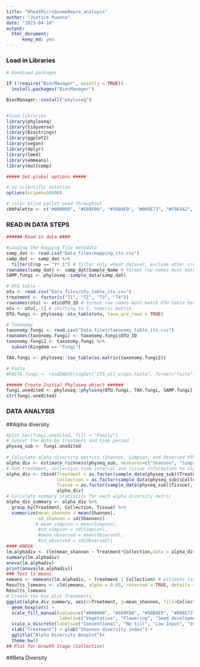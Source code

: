 ```yaml
---
title: "WheatMicrobiomeRepro_analayis"
author: "Justice Ruwona"
date: "2023-04-10"
output: 
  html_document:
      keep_md: yes
---
```

### Load in Libraries
```r
# DownLoad packages

if (!require("BiocManager", quietly = TRUE))
  install.packages("BiocManager")

BiocManager::install("phyloseq")


#load libraries
library(phyloseq)
library(tidyverse)
library(Biostrings)
library(ggplot2)
library(vegan)
library(dplyr)
library(lme4)
library(emmeans)
library(multcomp)

```
```r
##### Set global options #####

# no scientific notation
options(scipen=10000) 

# color blind pallet used throughout 
cbbPalette <- c("#000000", "#E69F00", "#56B4E9", "#009E73", "#F0E442", "#0072B2", "#D55E00", "#CC79A7")

```
### READ IN DATA STEPS
```r
###### Read in data ####

#Loading the mapping file metadata
samp_dat <- read.csv("Data_files/mapping_its.csv")
samp_dat <- samp_dat %>%
  filter(Crop == "Yr_1") # filter only wheat dataset, exclude other crops in yr2, yr3 of rotation
rownames(samp_dat) <- samp_dat$Sample_Name # format row names must match OTU table headers
SAMP.fungi <- phyloseq::sample_data(samp_dat)

# OTU table - 
otu <- read.csv("Data_files/otu_table_its.csv")
treatment <- factor(c("T1", "T2", "T3", "T4"))
rownames(otu) <- otu$OTU_ID # format row names must match OTU table headers
otu <- otu[,-1] # shifting to 1, numeric matrix
OTU.fungi <- phyloseq::otu_table(otu, taxa_are_rows = TRUE)

# Taxonomy
taxonomy.fungi <- read.csv("Data_files/taxonomy_table_its.csv")
rownames(taxonomy.fungi) <- taxonomy.fungi$OTU_ID
taxonomy.fungi2 <- taxonomy.fungi %>%
  subset(Kingdom == "Fungi")

TAX.fungi <- phyloseq::tax_table(as.matrix(taxonomy.fungi2))

# Fasta
#FASTA.fungi <- readDNAStringSet("ITS_all_crops.fasta", format="fasta", seek.first.rec=TRUE, use.names=TRUE)

```
```r
###### Create Initial Phyloseq object ######
fungi.unedited <- phyloseq::phyloseq(OTU.fungi, TAX.fungi, SAMP.fungi)
str(fungi.unedited)
```
### DATA ANALYSIS

##Alpha diversity
```r
#plot_bar(fungi.unedited, fill = "Family")
# Subset the data by treatment and time period
physeq_sub <- fungi.unedited 
      
# Calculate alpha diversity metrics (Shannon, Simpson, and Observed OTUs) and print table
alpha_div <- estimate_richness(physeq_sub, measures=c("Shannon", "Simpson", "Observed"))
# Add treatment, collection time interval and tissue information to alpha diversity table
alpha_div <- cbind(Treatment = as.factor(sample_data(physeq_sub)$Treatment), 
                   Collection = as.factor(sample_data(physeq_sub)$Collection),
                   Tissue = as.factor(sample_data(physeq_sub)$Tissue),
                   alpha_div)
# Calculate summary statistics for each alpha diversity metric 
alpha_div_summary <- alpha_div %>%
  group_by(Treatment, Collection, Tissue) %>%
  summarize(mean_shannon = mean(Shannon), 
            sd_shannon = sd(Shannon)) 
           # mean_simpson = mean(Simpson), 
            #sd_simpson = sd(Simpson), 
            #mean_observed = mean(Observed), 
            #sd_observed = sd(Observed))
#### ANOVA
lm.alphadiv <- (lm(mean_shannon ~ Treatment*Collection,data = alpha_div_summary))
summary(lm.alphadiv)
anova(lm.alphadiv)
print(anova(lm.alphadiv))
### Test ls means
smeans <- emmeans(lm.alphadiv, ~ Treatment | Collection) # estimate lsmeans of Treatment within Collection
Results_lsmeans <- cld(smeans, alpha = 0.05, reversed = TRUE, details = TRUE) # contrast with Tukey adjustment
Results_lsmeans
# Create the box plot Treatments
ggplot(alpha_div_summary, aes(x=Treatment, y=mean_shannon, fill=Collection)) + 
  geom_boxplot() +
  scale_fill_manual(values=c("#000000", "#E69F00", "#56B4E9", "#009E73", "#F0E442", "#0072B2", "#D55E00", "#CC79A7"),
                    labels=c("Vegetative", "Flowering", "Seed development")) +
  scale_x_discrete(labels=c("Conventional", "No till", "Low Input", "Organic")) +
  xlab("Treatment") + ylab("Shannon diversity index") +
  ggtitle("Alpha Diversity Boxplot")+
  theme_bw()
## Plot for Growth Stage (Collection)
```

##Beta Diversity
```r

```


